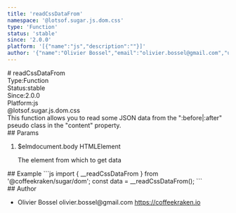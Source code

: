 ```yaml
---
title: 'readCssDataFrom'
namespace: '@lotsof.sugar.js.dom.css'
type: 'Function'
status: 'stable'
since: '2.0.0'
platform: '[{"name":"js","description":""}]'
author: '{"name":"Olivier Bossel","email":"olivier.bossel@gmail.com","url":"https://coffeekraken.io"}'
---
```

<div class="docmap-mdx">
# readCssDataFrom
<div class="_metas">
<div class="_type"><span class="_type-label">Type:</span><span class="_type-value">Function</span></div>
<div class="_status"><span class="_status-label">Status:</span><span class="_status-value -stable">stable</span></div>
<div class="_since"><span class="_since-label">Since:</span><span class="_since-value">2.0.0</span></div>
<div class="_platform"><span class="_platform-label">Platform:</span><span class="_platform-value">js</span></div>
</div>
<div class="_namespace">@lotsof.sugar.js.dom.css</div>
<div class="_description">
This function allows you to read some JSON data from the &quot;:before|:after&quot; pseudo class in the &quot;content&quot; property.
</div>
<div class="_params">
## Params
<ol class="_list">
<li class="_item">
<span class="_name">$elm</span><span class="_default">document.body</span> <span class="_type">HTMLElement</span>
<p class="_description">The element from which to get data</p>
</li>
</ol>
</div>
<div class="_examples">
## Example
```js
import { __readCssDataFrom } from '@coffeekraken/sugar/dom';
const data = __readCssDataFrom();
```
</div>
<div class="_author">
## Author
<ul class="_list">
<li class="_item">
<span class="_name">Olivier Bossel</span>
<span class="_email">olivier.bossel@gmail.com</span>
<a href="https://coffeekraken.io" target="_blank" class="_url">https://coffeekraken.io</a>
</li>
</ul>
</div>
</div>